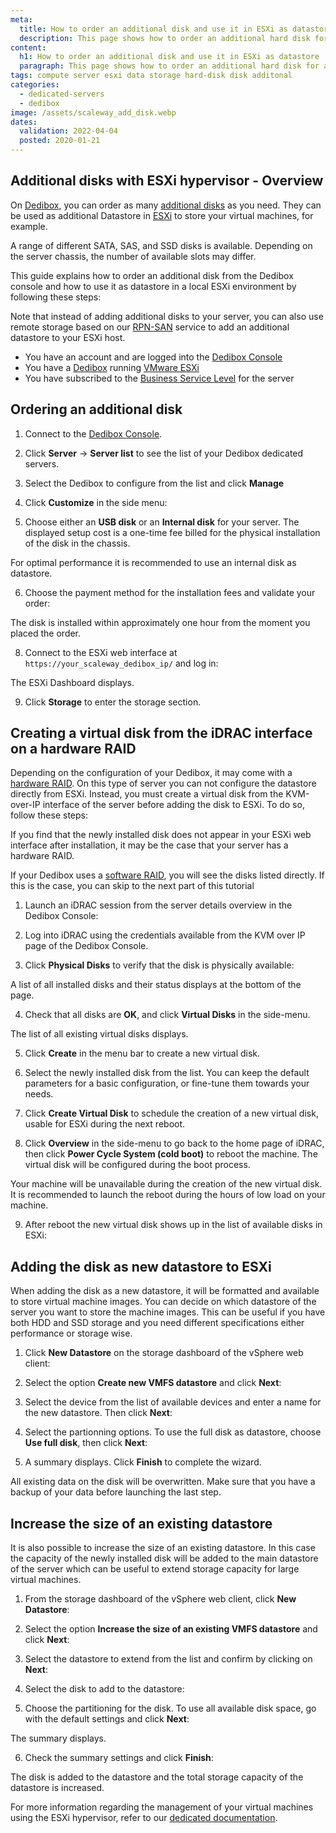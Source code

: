 ```yaml
---
meta:
  title: How to order an additional disk and use it in ESXi as datastore
  description: This page shows how to order an additional hard disk for a Dedibox and how to use it in ESXi as datastore.
content:
  h1: How to order an additional disk and use it in ESXi as datastore
  paragraph: This page shows how to order an additional hard disk for a Dedibox and how to use it in ESXi as datastore.
tags: compute server esxi data storage hard-disk disk additonal
categories:
  - dedicated-servers
  - dedibox
image: /assets/scaleway_add_disk.webp
dates:
  validation: 2022-04-04
  posted: 2020-01-21
---
```


## Additional disks with ESXi hypervisor - Overview

On [Dedibox](https://www.scaleway.com/en/dedibox/), you can order as many [additional disks](https://www.scaleway.com/en/dedibox/storage/local-disks/) as you need. They can be used as additional Datastore in [ESXi](https://www.vmware.com/products/esxi-and-esx.html) to store your virtual machines, for example.

A range of different SATA, SAS, and SSD disks is available. Depending on the server chassis, the number of available slots may differ.

This guide explains how to order an additional disk from the Dedibox console and how to use it as datastore in a local ESXi environment by following these steps:

Note that instead of adding additional disks to your server, you can also use remote storage based on our [RPN-SAN](https://www.scaleway.com/en/dedibox/storage/rpn-san/) service to add an additional datastore to your ESXi host.

<Message type="requirement">

- You have an account and are logged into the [Dedibox Console](https://console.online.net)
- You have a [Dedibox](https://www.scaleway.com/en/dedibox/) running [VMware ESXi](/tutorials/configure-virtual-machine-esxi/#installing-esxi)
- You have subscribed to the [Business Service Level](https://www.scaleway.com/en/dedibox/basic-and-business-services/) for the server

</Message>

## Ordering an additional disk

1. Connect to the [Dedibox Console](https://console.online.net/).

2. Click **Server** -> **Server list** to see the list of your Dedibox dedicated servers.

3. Select the Dedibox to configure from the list and click **Manage**

4. Click **Customize** in the side menu:

  <Lightbox src="scaleway-add_disk_customize.webp" width="200" alt="" />

5. Choose either an **USB disk** or an **Internal disk** for your server. The displayed setup cost is a one-time fee billed for the physical installation of the disk in the chassis.

  <Message type="important">

  For optimal performance it is recommended to use an internal disk as datastore.

  </Message>

  <Lightbox src="scaleway-add_disk_choose_storage.webp" width="800" alt="" />

6. Choose the payment method for the installation fees and validate your order:

  <Lightbox src="scaleway-add_disk_validate_order.webp" width="800" alt="" />

  <Message type="note">

  The disk is installed within approximately one hour from the moment you placed the order.

  </Message>

8. Connect to the ESXi web interface at `https://your_scaleway_dedibox_ip/` and log in:

  <Lightbox src="scaleway-add_disk_vmware.webp" width="800" alt="" />

  The ESXi Dashboard displays.

  <Lightbox src="scaleway-add_disk_vmware_dashboard.webp" width="800" alt="" />

9. Click **Storage** to enter the storage section.

## Creating a virtual disk from the iDRAC interface on a hardware RAID

Depending on the configuration of your Dedibox, it may come with a [hardware RAID](https://en.wikipedia.org/wiki/Disk_array_controller). On this type of server you can not configure the datastore directly from ESXi. Instead, you must create a virtual disk from the KVM-over-IP interface of the server before adding the disk to ESXi. To do so, follow these steps:

  <Message type="note">

  If you find that the newly installed disk does not appear in your ESXi web interface after installation, it may be the case that your server has a hardware RAID.

  </Message>

If your Dedibox uses a [software RAID](https://en.wikipedia.org/wiki/RAID#SOFTWARE), you will see the disks listed directly. If this is the case, you can skip to the next part of this tutorial

  <Lightbox src="scaleway-add_disk_not_visible.webp" width="800" alt="" />

1. Launch an iDRAC session from the server details overview in the Dedibox Console:

  <Lightbox src="scaleway-add_disk_connect_idrac.webp" width="800" alt="" />

2. Log into iDRAC using the credentials available from the KVM over IP page of the Dedibox Console.

3. Click **Physical Disks** to verify that the disk is physically available:

  <Lightbox src="scaleway-add_disk_physical_disks.webp" width="500" alt="" />

  A list of all installed disks and their status displays at the bottom of the page.

  <Lightbox src="scaleway-add_disk_physical_disks_list.webp" width="800" alt="" />

4. Check that all disks are **OK**, and click **Virtual Disks** in the side-menu.

  The list of all existing virtual disks displays. 
  
5. Click **Create** in the menu bar to create a new virtual disk.

  <Lightbox
    src="scaleway-add_disk_virtual_disk_create.webp"
    width="300"
    alt=""
  />

6. Select the newly installed disk from the list. You can keep the default parameters for a basic configuration, or fine-tune them towards your needs.

  <Lightbox
    src="scaleway-add_disk_virtual_disk_settings.webp"
    width="800"
    alt=""
  />

7. Click **Create Virtual Disk** to schedule the creation of a new virtual disk, usable for ESXi during the next reboot.

8. Click **Overview** in the side-menu to go back to the home page of iDRAC, then click **Power Cycle System (cold boot)** to reboot the machine. The virtual disk will be configured during the boot process.

  <Lightbox
    src="scaleway-add_disk_power_cycle_system.webp"
    width="300"
    alt=""
  />

  <Message type="important">

  Your machine will be unavailable during the creation of the new virtual disk. It is recommended to launch the reboot during the hours of low load on your machine.

  </Message>

9. After reboot the new virtual disk shows up in the list of available disks in ESXi:

  <Lightbox
    src="scaleway-add_disk_virtual_disk_created.webp"
    width="800"
    alt=""
  />

## Adding the disk as new datastore to ESXi

When adding the disk as a new datastore, it will be formatted and available to store virtual machine images. You can decide on which datastore of the server you want to store the machine images. This can be useful if you have both HDD and SSD storage and you need different specifications either performance or storage wise.

1. Click **New Datastore** on the storage dashboard of the vSphere web client:

  <Lightbox src="scaleway-add_disk_new_datastore.webp" width="800" alt="" />

2. Select the option **Create new VMFS datastore** and click **Next**:

  <Lightbox src="scaleway-add_disk_new_datastore_create.webp" width="500" alt="" />

3. Select the device from the list of available devices and enter a name for the new datastore. Then click **Next**:

  <Lightbox src="scaleway-add_disk_select_device.webp" width="500" alt="" />

4. Select the partionning options. To use the full disk as datastore, choose **Use full disk**, then click **Next**:

  <Lightbox
    src="scaleway-add_disk_select_partitioning_options.webp"
    width="500"
    alt=""
  />

5. A summary displays. Click **Finish** to complete the wizard.

  <Message type="important">

  All existing data on the disk will be overwritten. Make sure that you have a backup of your data before launching the last step.

  </Message>

  <Lightbox src="scaleway-add_disk_confirm_partition.webp" width="500" alt="" />

## Increase the size of an existing datastore

It is also possible to increase the size of an existing datastore. In this case the capacity of the newly installed disk will be added to the main datastore of the server which can be useful to extend storage capacity for large virtual machines.

1. From the storage dashboard of the vSphere web client, click **New Datastore**:

  <Lightbox src="scaleway-add_disk_new_datastore.webp" width="800" alt="" />

2. Select the option **Increase the size of an existing VMFS datastore** and click **Next**:

  <Lightbox src="scaleway-add_disk_increase_datastore.webp" width="800" alt="" />

3. Select the datastore to extend from the list and confirm by clicking on **Next**:

  <Lightbox src="scaleway-add_disk_select_datastore.webp" width="800" alt="" />

4. Select the disk to add to the datastore:

  <Lightbox src="scaleway-add_disk_select_datastore.webp" width="800" alt="" />

5. Choose the partitioning for the disk. To use all available disk space, go with the default settings and click **Next**:

  <Lightbox
    src="scaleway-add_disk_increase_datastore_partitioning.webp"
    width="800"
    alt=""
  />

  The summary displays. 
  
6. Check the summary settings and click **Finish**:

  <Lightbox src="scaleway-add_disk_ready_to_extend.webp" width="800" alt="" />

The disk is added to the datastore and the total storage capacity of the datastore is increased.

For more information regarding the management of your virtual machines using the ESXi hypervisor, refer to our [dedicated documentation](/tutorials/configure-virtual-machine-esxi/).
